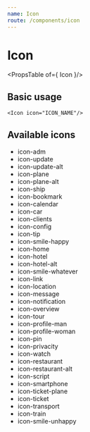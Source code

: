 ```yaml
---
name: Icon
route: /components/icon
---
```




# Icon

<PropsTable of={ Icon }/>

## Basic usage

```
<Icon icon="ICON_NAME"/>
```

<Playground>
    <Icon icon="adm"/>
    <Icon icon="update"/>
    <Icon icon="update-alt"/>
    <Icon icon="plane"/>
    <Icon icon="plane-alt"/>
    <Icon icon="ship"/>
    <Icon icon="bookmark"/>
    <Icon icon="calendar"/>
    <Icon icon="car"/>
    <Icon icon="clients"/>
    <Icon icon="config"/>
    <Icon icon="tip"/>
    <Icon icon="smile-happy"/>
    <Icon icon="home"/>
    <Icon icon="hotel"/>
    <Icon icon="hotel-alt"/>
    <Icon icon="smile-whatever"/>
    <Icon icon="link"/>
    <Icon icon="location"/>
    <Icon icon="message"/>
    <Icon icon="notification"/>
    <Icon icon="overview"/>
    <Icon icon="tour"/>
    <Icon icon="profile-man"/>
    <Icon icon="profile-woman"/>
    <Icon icon="pin"/>
    <Icon icon="privacity"/>
    <Icon icon="watch"/>
    <Icon icon="restaurant"/>
    <Icon icon="restaurant-alt"/>
    <Icon icon="script"/>
    <Icon icon="smartphone"/>
    <Icon icon="ticket-plane"/>
    <Icon icon="ticket"/>
    <Icon icon="transport"/>
    <Icon icon="train"/>
    <Icon icon="smile-unhappy"/>
    <Icon icon="plus"/>
</Playground>

## Available icons

- icon-adm
- icon-update
- icon-update-alt
- icon-plane
- icon-plane-alt
- icon-ship
- icon-bookmark
- icon-calendar
- icon-car
- icon-clients
- icon-config
- icon-tip
- icon-smile-happy
- icon-home
- icon-hotel
- icon-hotel-alt
- icon-smile-whatever
- icon-link
- icon-location
- icon-message
- icon-notification
- icon-overview
- icon-tour
- icon-profile-man
- icon-profile-woman
- icon-pin
- icon-privacity
- icon-watch
- icon-restaurant
- icon-restaurant-alt
- icon-script
- icon-smartphone
- icon-ticket-plane
- icon-ticket
- icon-transport
- icon-train
- icon-smile-unhappy
